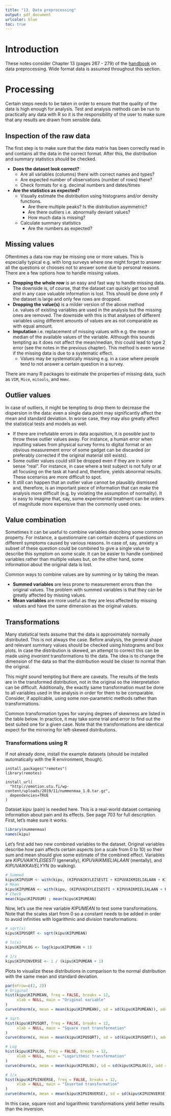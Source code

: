 ```yaml
---
title: "13. Data preprocessing"
output: pdf_document
urlcolor: blue
toc: true
---
```


\newpage
# Introduction

These notes consider Chapter 13 (pages 267 - 279) of the [handbook](https://emotion.utu.fi/tilastotiede/) on data preprocessing. Wide format data is assumed throughout this section.

# Processing

Certain steps needs to be taken in order to ensure that the quality of the data is high enough for analysis. Test and analysis methods can be run to practically any data with R so it is the responsibility of the user to make sure that any results are drawn from sensible data.

## Inspection of the raw data

The first step is to make sure that the data matrix has been correctly read in and contains all the data in the correct format. After this, the distribution and summary statistics should be checked.

- **Does the dataset look correct?**
  - Are all variables (columns) there with correct names and types?
  - Are expected number of observations (number of rows) there?
  - Check formats for e.g. decimal numbers and dates/times
- **Are the statistics as expected?**
  - Visually estimate the distribution using histograms and/or density functions.
    - Are there multiple peaks? Is the distribution asymmetric?
    - Are there outliers i.e. abnormally deviant values?
    - How much data is missing?
  - Calculate summary statistics
    - Are the numbers as expected?

## Missing values

Oftentimes a data row may be missing one or more values. This is especially typical e.g. with long surveys where one might forget to answer all the questions or chooses not to answer some due to personal reasons. There are a few options how to handle missing values.

- **Dropping the whole row** is an easy and fast way to handle missing data. The downside is, of course, that the dataset can quickly get too small and in any case valuable information is lost. This should be done only if the dataset is large and only few rows are dropped.
- **Dropping the value(s)** is a milder version of the above method i.e. values of existing variables are used in the analysis but the missing ones are removed. The downside with this is that analyses of different variables using different amounts of values are as not comparable as with equal amount.
- **Imputation** i.e. replacement of missing values with e.g. the mean or median of the available values of the variable. Although this sounds tempting as it does not affect the mean/median, this could lead to type 2 error (see the notes in the previous chapter). This method is even worse if the missing data is due to a systematic effect.
  - Values may be systematically missing e.g. in a case where people tend to not answer a certain question in a survey.

There are many R packages to estimate the properties of missing data, such as `VIM`, `Mice`, `mitools`, and `Hmmc`.

## Outlier values

In case of outliers, it might be tempting to drop them to decrease the dispersion in the data: even a single data point may significantly affect the mean and standard deviation. In worse case, they may also greatly affect the statistical tests and models as well. 

- If there are irrefutable errors in data acquisition, it is possible just to throw these outlier values away. For instance, a human error when inputting values from physical survey forms to digital format or an obvious measurement error of some gadget can be discarded (or preferably corrected if the original material still exists).
- Some outlier values could still be dropped even if they are in some sense "real". For instance, in case where a test subject is not fully or at all focusing on the task at hand and, therefore, yields abnormal results. These scenarios are more difficult to spot.
- It still can happen that an outlier value cannot be plausibly dismissed and, therefore, is an important piece of information that can make the analysis more difficult (e.g. by violating the assumption of normality). It is easy to imagine that, say, some experimental treatment can be orders of magnitude more expensive than the commonly used ones.

## Value combination

Sometimes it can be useful to combine variables describing some common property. For instance, a questionnaire can contain dozens of questions on different symptoms caused by various reasons. In case of, say, anxiety a subset of these question could be combined to give a single value to describe this symptom on some scale. It can be easier to handle combined variables rather than multiple values but, on the other hand, some information about the original data is lost.

Common ways to combine values are by summing or by taking the mean.

- **Summed variables** are less prone to measurement errors than the original values. The problem with summed variables is that they can be greatly affected by missing values.
- **Mean variables** are more useful as they are less affected by missing values and have the same dimension as the original values.

## Transformations

Many statistical tests assume that the data is approximately normally distributed. This is not always the case. Before analysis, the general shape and relevant summary values should be checked using histograms and box plots. In case the distribution is skewed, an attempt to correct this can be made using _invariant_ transformations to the data. The idea is to change the dimension of the data so that the distribution would be closer to normal than the original.

This might sound tempting but there are caveats. The results of the tests are in the transformed distribution, not in the original so the interpretation can be difficult. Additionally, the exactly same transformation must be done to all variables used in the analysis in order for them to be comparable. Consider, if applicable, using some non-parametric methods rather than transformations.

Common transformation types for varying degrees of skewness are listed in the table below. In practice, it may take some trial and error to find out the best suited one for a given case. Note that the transformations are identical expect for the mirroring for left-skewed distributions.

\clearpage

```{=latex}
{\renewcommand{\arraystretch}{2}
\begin{table}[t]
\caption{Common transformation functions.}
\centering
 \begin{tabular}{lccc}
 Direction & Low & Moderate & High \\
 \hline
 Right & $\sqrt{x}$ & $\ln{(x)}$ & $\frac{1}{x}$  \\
 Left & $\sqrt{k-x}$ & $\ln{(k-x)}$ & $\frac{1}{k-x}$  \\
 \end{tabular}
\end{table}
```

### Transformations using R

If not already done, install the example datasets (should be installed automatically with the R environment, though).

```
install.packages("remotes")
library(remotes)

install_url(
  "http://emotion.utu.fi/wp-content/uploads/2019/11/nummenmaa_1.0.tar.gz",
  dependencies=TRUE
)
```

Dataset _kipu_ (pain) is needed here. This is a real-world dataset containing information about pain and its effects. See page 703 for full description. First, let's make sure it works.

```r
library(nummenmaa)
names(kipu)
```

Let's first add two new combined variables to the dataset. Original variables describe how pain affects certain aspects (on a scale from 0 to 10) so their sum and mean should give some estimate of the combined effect. Variables are _KIPUVAIKYLEISESTI_ (generally), _KIPUVAIKMIELIALAAN_ (mentally), and _KIPUVAIKKAVELYYN_ (to walking).

```r
# Summed
kipu$KIPUSUM <- with(kipu, (KIPUVAIKYLEISESTI + KIPUVAIKMIELIALAAN + KIPUVAIKKAVELYYN))
# Mean 
kipu$KIPUMEAN <- with(kipu, (KIPUVAIKYLEISESTI + KIPUVAIKMIELIALAAN + KIPUVAIKKAVELYYN) / 3)
# Check
mean(kipu$KIPUSUM) ; mean(kipu$KIPUMEAN)
```

Now, let's use the new variable _KIPUMEAN_ to test some transformations. Note that the scales start from 0 so a constant needs to be added in order to avoid infinities with logarithmic and division transformations.

```r
# sqrt(x)
kipu$KIPUSQRT <- sqrt(kipu$KIPUMEAN)

# ln(x)
kipu$KIPULOG <- log(kipu$KIPUMEAN + 1)

# 1/x
kipu$KIPUINVERSE <- 1 / (kipu$KIPUMEAN + 1)
```

Plots to visualize these distributions in comparison to the normal distribution with the same mean and standard deviation.

```r
par(mfrow=c(2, 2))
# Original
hist(kipu$KIPUMEAN, freq = FALSE, breaks = 12,
     xlab = NULL, main = "Original variable"
)
curve(dnorm(x, mean = mean(kipu$KIPUMEAN), sd = sd(kipu$KIPUMEAN)), add = TRUE)

# Sqrt
hist(kipu$KIPUSQRT, freq = FALSE, breaks = 12,
     xlab = NULL, main = "Square root transformation"
)
curve(dnorm(x, mean = mean(kipu$KIPUSQRT), sd = sd(kipu$KIPUSQRT)), add = TRUE)

# Log
hist(kipu$KIPULOG, freq = FALSE, breaks = 12,
     xlab = NULL, main = "Logarithmic transformation"
)
curve(dnorm(x, mean = mean(kipu$KIPULOG), sd = sd(kipu$KIPULOG)), add = TRUE)

# 1/x
hist(kipu$KIPUINVERSE, freq = FALSE, breaks = 12,
     xlab = NULL, main = "Inverted transformation"
)
curve(dnorm(x, mean = mean(kipu$KIPUINVERSE), sd = sd(kipu$KIPUINVERSE)), add = TRUE)
```
In this case, square root and logarithmic transformations yield better results than the inversion.

